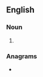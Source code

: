 ==English==

===Noun===
{{head|en|misspelling}}

# {{misspelling of|siege|lang=en}}

===Anagrams===
* {{anagrams|en|Geise|Giese|siege}}
